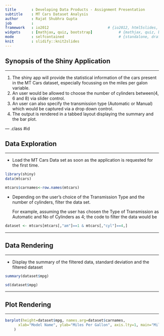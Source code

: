 ```yaml
---
title       : Developing Data Products - Assignment Presentation
subtitle    : MT Cars Dataset Analysis
author      : Rajat Shubhra Gupta
job         : 
framework   : io2012                           # {io2012, html5slides, shower, dzslides, ...}
widgets     : [mathjax, quiz, bootstrap]            # {mathjax, quiz, bootstrap}
mode        : selfcontained                         # {standalone, draft}
knit        : slidify::knit2slides
---
```


## Synopsis of the Shiny Application
<hr/>
1. The shiny app will provide the statistical information of the cars present in the MT Cars dataset, especially focussing on the miles per galon variable.
2. An user would be allowed to choose the number of cylinders between(4, 6 and 8) via slider control.
3. An user can also specify the transmission type (Automatic or Manual) which would be captured via a drop down control.
3. The output is rendered in a tabbed layout displaying the summary and the bar plot.

--- .class #id 

## Data Exploration
<hr/>

- Load the MT Cars Data set as soon as the application is requested for the first time.

```r

library(shiny)
data(mtcars)
```
```r
mtcars$carnames<-row.names(mtcars)
```

- Depending on the user's choice of the Transmission Type and the number of cylinders, filter the data set.

  For example, assuming the user has chosen the Type of Transmission as Automatic and No of Cylinders as 4; the code to filter the data would be
  
```r
dataset <- mtcars[mtcars[,"am"]==1 & mtcars[,"cyl"]==4,]
```

---

## Data Rendering
<hr/>
- Display the summary of the filtered data, standard deviation and the filtered dataset

```r
summary(dataset$mpg)

sd(dataset$mpg)

```

---

## Plot Rendering 
<hr/>

```r
barplot(height=dataset$mpg, names.arg=dataset$carnames, 
      xlab="Model Name", ylab="Miles Per Gallon", axis.lty=1, main="Miles Per Gallon"
    )   
```


